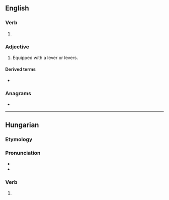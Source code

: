 ==English==

===Verb===
{{head|en|verb form}}

# {{en-past of|lever}}

===Adjective===
{{en-adj|-}}

# Equipped with a lever or levers.

====Derived terms====
* {{l|en|multilevered}}

===Anagrams===
* {{anagrams|en|a=deeelrv|delever|reveled}}

----

==Hungarian==

===Etymology===
{{hu-suffix|lever|ed|nocat=y}}

===Pronunciation===
* {{hu-IPA}}
* {{hyphenation|le|ve|red|lang=hu}}

===Verb===
{{head|hu|verb form}}

# {{inflection of|lever||2|s|indic|pres|def|lang=hu}}